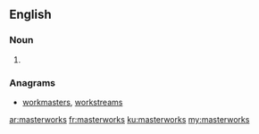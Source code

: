 ==English==

===Noun===
{{head|en}}

# {{plural of|masterwork}}

===Anagrams===
* [[workmasters#English|workmasters]], [[workstreams#English|workstreams]]

[[ar:masterworks]]
[[fr:masterworks]]
[[ku:masterworks]]
[[my:masterworks]]